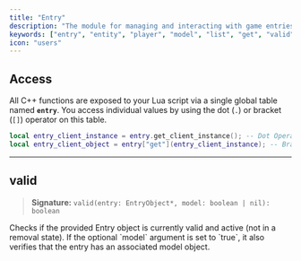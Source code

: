 ```yaml
---
title: "Entry"
description: "The module for managing and interacting with game entries through dedicated functions for retrieval, validation, and accessing other information."
keywords: ["entry", "entity", "player", "model", "list", "get", "valid", "client", "tick", "count", "management", "api"]
icon: "users"
---
```


## Access

All C++ functions are exposed to your Lua script via a single global table named **`entry`**. You access individual values by using the dot (`.`) or bracket (`[]`) operator on this table.

```lua
local entry_client_instance = entry.get_client_instance(); -- Dot Operator
local entry_client_object = entry["get"](entry_client_instance); -- Bracket Operator
```

---

## valid

> **Signature:** `valid(entry: EntryObject*, model: boolean | nil): boolean`

<Summary>Checks if the provided Entry object is currently valid and active (not in a removal state). If the optional `model` argument is set to `true`, it also verifies that the entry has an associated model object.</Summary>